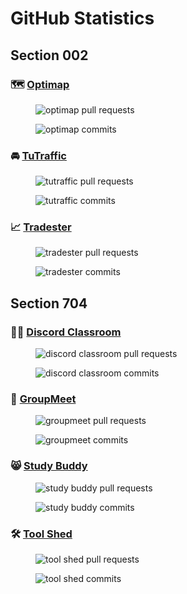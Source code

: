

# GitHub Statistics

## Section 002

### 🗺️ [Optimap](https://capstone-projects-2023-spring.github.io/project-optimap/)

<Figure  caption={"Number of opened pull requests made by each team member on the Optimap Team"} >

![optimap pull requests](https://courses.ianapplebaum.com/api/pull-requests/Capstone-Projects-2023-Spring/project-optimap)

</Figure>

<Figure  caption={"Number of commits made by each team member on the Optimap Team"} >

![optimap commits](https://courses.ianapplebaum.com/api/commits/Capstone-Projects-2023-Spring/project-optimap)

</Figure>

### 🚘 [TuTraffic](https://capstone-projects-2023-spring.github.io/project-tutraffic/)

<Figure  caption={"Number of opened pull requests made by each team member on the TuTraffic Team"} >

![tutraffic pull requests](https://courses.ianapplebaum.com/api/pull-requests/Capstone-Projects-2023-Spring/project-tutraffic)

</Figure>

<Figure  caption={"Number of commits made by each team member on the TuTraffic Team"} >

![tutraffic commits](https://courses.ianapplebaum.com/api/commits/Capstone-Projects-2023-Spring/project-tutraffic)

</Figure>

### 📈 [Tradester](https://capstone-projects-2023-spring.github.io/project-algorithmic-trading/)

<Figure  caption={"Number of opened pull requests made by each team member on the Tradester Team"} >

![tradester pull requests](https://courses.ianapplebaum.com/api/pull-requests/Capstone-Projects-2023-Spring/project-algorithmic-trading)

</Figure>

<Figure  caption={"Number of commits made by each team member on the Tradester Team"} >

![tradester commits](https://courses.ianapplebaum.com/api/commits/Capstone-Projects-2023-Spring/project-algorithmic-trading)

</Figure>

## Section 704

### 👨‍🏫 [Discord Classroom](https://capstone-projects-2023-spring.github.io/project-discord-classroom/)

<Figure  caption={"Number of opened pull requests made by each team member on the Discord Classroom Team"} >

![discord classroom pull requests](https://courses.ianapplebaum.com/api/pull-requests/Capstone-Projects-2023-Spring/project-discord-classroom)

</Figure>

<Figure  caption={"Number of commits made by each team member on the Discord Classroom Team"} >

![discord classroom commits](https://courses.ianapplebaum.com/api/commits/Capstone-Projects-2023-Spring/project-discord-classroom)

</Figure>

### 👥 [GroupMeet](https://capstone-projects-2023-spring.github.io/project-groupmeet/)

<Figure  caption={"Number of opened pull requests made by each team member on the GroupMeet Team"} >

![groupmeet pull requests](https://courses.ianapplebaum.com/api/pull-requests/Capstone-Projects-2023-Spring/project-groupmeet)

</Figure>

<Figure  caption={"Number of commits made by each team member on the GroupMeet Team"} >

![groupmeet commits](https://courses.ianapplebaum.com/api/commits/Capstone-Projects-2023-Spring/project-groupmeet)

</Figure>

### 😸 [Study Buddy](https://capstone-projects-2023-spring.github.io/project-virtual-pet/)

<Figure  caption={"Number of opened pull requests made by each team member on the Study Buddy Team"} >

![study buddy pull requests](https://courses.ianapplebaum.com/api/pull-requests/Capstone-Projects-2023-Spring/project-virtual-pet)

</Figure>

<Figure  caption={"Number of commits made by each team member on the Study Buddy Team"} >

![study buddy commits](https://courses.ianapplebaum.com/api/commits/Capstone-Projects-2023-Spring/project-virtual-pet)

</Figure>

### 🛠️ [Tool Shed](https://capstone-projects-2023-spring.github.io/project-tool-shed/)

<Figure  caption={"Number of opened pull requests made by each team member on the Tool Shed Team"} >

![tool shed pull requests](https://courses.ianapplebaum.com/api/pull-requests/Capstone-Projects-2023-Spring/project-tool-shed)

</Figure>

<Figure  caption={"Number of commits made by each team member on the Tool Shed Team"} >

![tool shed commits](https://courses.ianapplebaum.com/api/commits/Capstone-Projects-2023-Spring/project-tool-shed)

</Figure>
